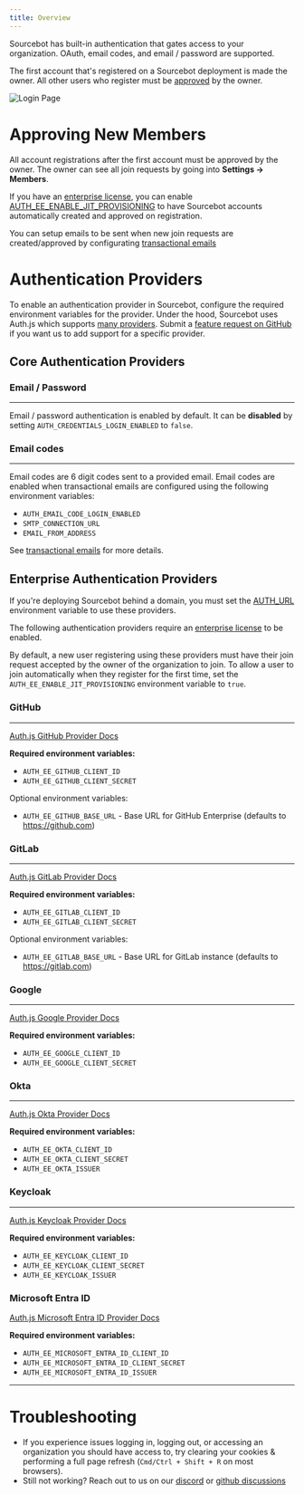 ```yaml
---
title: Overview
---
```


Sourcebot has built-in authentication that gates access to your organization. OAuth, email codes, and email / password are supported. 

The first account that's registered on a Sourcebot deployment is made the owner. All other users who register must be [approved](/docs/configuration/auth/overview#approving-new-members) by the owner.

![Login Page](/images/login.png)


# Approving New Members

All account registrations after the first account must be approved by the owner. The owner can see all join requests by going into **Settings -> Members**.

If you have an [enterprise license](/docs/license-key), you can enable [AUTH_EE_ENABLE_JIT_PROVISIONING](/docs/configuration/auth/overview#enterprise-authentication-providers) to 
have Sourcebot accounts automatically created and approved on registration.

You can setup emails to be sent when new join requests are created/approved by configurating [transactional emails](/docs/configuration/transactional-emails)
# Authentication Providers

To enable an authentication provider in Sourcebot, configure the required environment variables for the provider. Under the hood, Sourcebot uses Auth.js which supports [many providers](https://authjs.dev/getting-started/authentication/oauth). Submit a [feature request on GitHub](https://github.com/sourcebot-dev/sourcebot/discussions/categories/ideas) if you want us to add support for a specific provider.

## Core Authentication Providers

### Email / Password
---
Email / password authentication is enabled by default. It can be **disabled** by setting `AUTH_CREDENTIALS_LOGIN_ENABLED` to `false`.

### Email codes
---
Email codes are 6 digit codes sent to a provided email. Email codes are enabled when transactional emails are configured using the following environment variables:

- `AUTH_EMAIL_CODE_LOGIN_ENABLED`
- `SMTP_CONNECTION_URL`
- `EMAIL_FROM_ADDRESS`


See [transactional emails](/docs/configuration/transactional-emails) for more details.

## Enterprise Authentication Providers

<Warning>If you're deploying Sourcebot behind a domain, you must set the [AUTH_URL](/docs/configuration/environment-variables) environment variable to use these providers.</Warning>

The following authentication providers require an [enterprise license](/docs/license-key) to be enabled.

By default, a new user registering using these providers must have their join request accepted by the owner of the organization to join. To allow a user to join automatically when
they register for the first time, set the `AUTH_EE_ENABLE_JIT_PROVISIONING` environment variable to `true`. 

### GitHub
---

[Auth.js GitHub Provider Docs](https://authjs.dev/getting-started/providers/github)

**Required environment variables:**
- `AUTH_EE_GITHUB_CLIENT_ID`
- `AUTH_EE_GITHUB_CLIENT_SECRET`

Optional environment variables:
- `AUTH_EE_GITHUB_BASE_URL` - Base URL for GitHub Enterprise (defaults to https://github.com)

### GitLab
---

[Auth.js GitLab Provider Docs](https://authjs.dev/getting-started/providers/gitlab)

**Required environment variables:**
- `AUTH_EE_GITLAB_CLIENT_ID`
- `AUTH_EE_GITLAB_CLIENT_SECRET`

Optional environment variables:
- `AUTH_EE_GITLAB_BASE_URL` - Base URL for GitLab instance (defaults to https://gitlab.com)

### Google
---

[Auth.js Google Provider Docs](https://authjs.dev/getting-started/providers/google)

**Required environment variables:**
- `AUTH_EE_GOOGLE_CLIENT_ID`
- `AUTH_EE_GOOGLE_CLIENT_SECRET`

### Okta
---

[Auth.js Okta Provider Docs](https://authjs.dev/getting-started/providers/okta)

**Required environment variables:**
- `AUTH_EE_OKTA_CLIENT_ID`
- `AUTH_EE_OKTA_CLIENT_SECRET`
- `AUTH_EE_OKTA_ISSUER`

### Keycloak
---

[Auth.js Keycloak Provider Docs](https://authjs.dev/getting-started/providers/keycloak)

**Required environment variables:**
- `AUTH_EE_KEYCLOAK_CLIENT_ID`
- `AUTH_EE_KEYCLOAK_CLIENT_SECRET`
- `AUTH_EE_KEYCLOAK_ISSUER`

### Microsoft Entra ID

[Auth.js Microsoft Entra ID Provider Docs](https://authjs.dev/getting-started/providers/microsoft-entra-id)

**Required environment variables:**
- `AUTH_EE_MICROSOFT_ENTRA_ID_CLIENT_ID`
- `AUTH_EE_MICROSOFT_ENTRA_ID_CLIENT_SECRET`
- `AUTH_EE_MICROSOFT_ENTRA_ID_ISSUER`

---

# Troubleshooting

- If you experience issues logging in, logging out, or accessing an organization you should have access to, try clearing your cookies & performing a full page refresh (`Cmd/Ctrl + Shift + R` on most browsers).
- Still not working? Reach out to us on our [discord](https://discord.com/invite/6Fhp27x7Pb) or [github discussions](https://github.com/sourcebot-dev/sourcebot/discussions)
